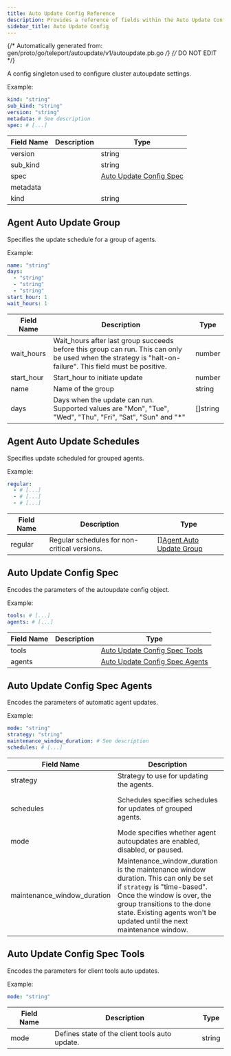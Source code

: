 ```yaml
---
title: Auto Update Config Reference
description: Provides a reference of fields within the Auto Update Config resource, which you can manage with tctl.
sidebar_title: Auto Update Config
---
```

{/* Automatically generated from: gen/proto/go/teleport/autoupdate/v1/autoupdate.pb.go */}
{/* DO NOT EDIT */}

A config singleton used to configure cluster autoupdate settings.

Example:

```yaml
kind: "string"
sub_kind: "string"
version: "string"
metadata: # See description
spec: # [...]
```
|Field Name|Description|Type|
|---|---|---|
|version||string|
|sub_kind||string|
|spec||[Auto Update Config Spec](#auto-update-config-spec)|
|metadata|||
|kind||string|

## Agent Auto Update Group

Specifies the update schedule for a group of agents.


Example:

```yaml
name: "string"
days: 
  - "string"
  - "string"
  - "string"
start_hour: 1
wait_hours: 1
```

|Field Name|Description|Type|
|---|---|---|
|wait_hours|Wait_hours after last group succeeds before this group can run. This can only be used when the strategy is "halt-on-failure". This field must be positive.|number|
|start_hour|Start_hour to initiate update|number|
|name|Name of the group|string|
|days|Days when the update can run. Supported values are "Mon", "Tue", "Wed", "Thu", "Fri", "Sat", "Sun" and "*"|[]string|

## Agent Auto Update Schedules

Specifies update scheduled for grouped agents.


Example:

```yaml
regular: 
  - # [...]
  - # [...]
  - # [...]
```

|Field Name|Description|Type|
|---|---|---|
|regular|Regular schedules for non-critical versions.|[][Agent Auto Update Group](#agent-auto-update-group)|

## Auto Update Config Spec

Encodes the parameters of the autoupdate config object.


Example:

```yaml
tools: # [...]
agents: # [...]
```

|Field Name|Description|Type|
|---|---|---|
|tools||[Auto Update Config Spec Tools](#auto-update-config-spec-tools)|
|agents||[Auto Update Config Spec Agents](#auto-update-config-spec-agents)|

## Auto Update Config Spec Agents

Encodes the parameters of automatic agent updates.


Example:

```yaml
mode: "string"
strategy: "string"
maintenance_window_duration: # See description
schedules: # [...]
```

|Field Name|Description|Type|
|---|---|---|
|strategy|Strategy to use for updating the agents.|string|
|schedules|Schedules specifies schedules for updates of grouped agents.|[Agent Auto Update Schedules](#agent-auto-update-schedules)|
|mode|Mode specifies whether agent autoupdates are enabled, disabled, or paused.|string|
|maintenance_window_duration|Maintenance_window_duration is the maintenance window duration. This can only be set if `strategy` is "time-based". Once the window is over, the group transitions to the done state. Existing agents won't be updated until the next maintenance window.||

## Auto Update Config Spec Tools

Encodes the parameters for client tools auto updates.


Example:

```yaml
mode: "string"
```

|Field Name|Description|Type|
|---|---|---|
|mode|Defines state of the client tools auto update.|string|

